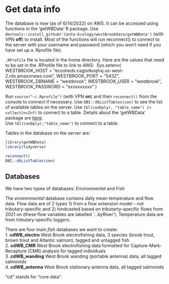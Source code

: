 # Get data info

The database is now (as of 6/14/2022) on AWS. It can be accessed using functions in the 'getWBData' R package. Use `devtools::install_github('Conte-Ecology/westBrookData/getWBData')` (with VPN **off**) to install. Most of the functions will run reconnect() to connect to the server with your username and password (which you won't need if you have set up a .Rprofile file).\

`.RProfile` file is located in the home directory. Here are the values that need to be set in the .RProfile file to link to AWS:\  
Sys.setenv(
  WESTBROOK_HOST = "ecosheds.cagtxtkoqhxj.us-west-2.rds.amazonaws.com",
  WESTBROOK_PORT = "5432",
  WESTBROOK_DBNAME = "westbrook",
  WESTBROOK_USER = "westbrook",
  WESTBROOK_PASSWORD = "xxxxxxxxxx"
)


Run `source("~/.Rprofile")` (with VPN **on**) and then `reconnect()` from the console to connect if necessary. Use `DBI::dbListTables(con)` to see the list of available tables on the server. Use `tbl(conDplyr, "table_name") |> collect(n=Inf)` to connect to a table.  Details about the 'getWBData' package are [here](https://github.com/Conte-Ecology/westBrookData/blob/master/getWBData/vignettes/getWBDataTutorial.pdf).  
Use ` tbl(conDplyr,"table_name")` to connect to a table.\

Tables in the database on the server are:\
```r
library(getWBData)
library(tidyverse)

reconnect()
DBI::dbListTables(con)
```





## Databases

We have two types of databases: *Environmental* and *Fish*

The *environmental* database contains daily mean temperature and flow data. Flow data are of 2 types 1) from a flow extension model - not tributary-specific and 2) hindcasted based on tributarty-specific flows from 2021 on (these flow variables are labelled '...byRiver'). Temperature data are from tributary-specific loggers.

There are four main *fish* databases we want to create:\
1. **cdWB_electro** West Brook electrofishing data, 3 species (brook trout, brown trout and Atlantic salmon), tagged and untagged fish\
2. **cdWB_CMR** West Brook electrofishing data formatted for Capture-Mark-Recapture (CMR) analysis for tagged individuals\
3. **cdWB_wanding** West Brook wanding (portable antenna) data, all tagged salmonids\
4. **cdWB_antenna** West Brook stationary antenna data, all tagged salmonids

"cd" stands for "core data".  

